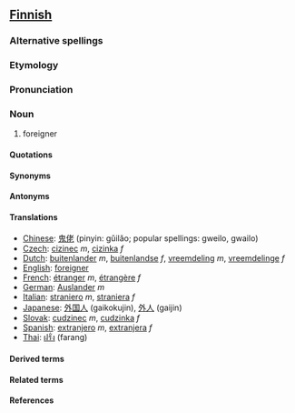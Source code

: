 ==[[Finnish]]==
===Alternative spellings===
===Etymology===
===Pronunciation===
===Noun===

#foreigner

====Quotations====
====Synonyms====
====Antonyms====
====Translations====

*[[Chinese]]: [[鬼佬]] (pinyin: gǔilǎo; popular spellings: gweilo, gwailo)
*[[Czech]]: [[cizinec]] ''m'', [[cizinka]] ''f''
*[[Dutch]]: [[buitenlander]] ''m'', [[buitenlandse]] ''f'', [[vreemdeling]] ''m'', [[vreemdelinge]] ''f''
*[[English]]: [[foreigner]]
*[[French]]: [[étranger]] ''m'', [[étrangère]] ''f''
*[[German]]: [[Auslander]] ''m''
*[[Italian]]: [[straniero]] ''m'', [[straniera]] ''f''
*[[Japanese]]: [[外国人]] (gaikokujin), [[外人]] (gaijin)
*[[Slovak]]: [[cudzinec]] ''m'', [[cudzinka]] ''f''
*[[Spanish]]: [[extranjero]] ''m'', [[extranjera]] ''f''
*[[Thai]]: [[ฝรั่ง]] (farang)

====Derived terms====
====Related terms====
====References====